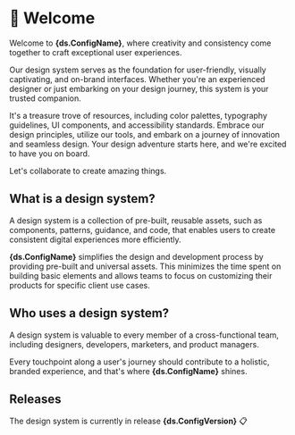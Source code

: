 
<Meta title="Welcome" />

# 👋 Welcome

Welcome to **{ds.ConfigName}**, where creativity and consistency come together to craft exceptional user experiences.

Our design system serves as the foundation for user-friendly, visually captivating, and on-brand interfaces. Whether you're an experienced designer or just embarking on your design journey, this system is your trusted companion.

It's a treasure trove of resources, including color palettes, typography guidelines, UI components, and accessibility standards. Embrace our design principles, utilize our tools, and embark on a journey of innovation and seamless design. Your design adventure starts here, and we're excited to have you on board.

Let's collaborate to create amazing things.

## What is a design system?

A design system is a collection of pre-built, reusable assets, such as components, patterns, guidance, and code, that enables users to create consistent digital experiences more efficiently.

**{ds.ConfigName}** simplifies the design and development process by providing pre-built and universal assets. This minimizes the time spent on building basic elements and allows teams to focus on customizing their products for specific client use cases.

## Who uses a design system?

A design system is valuable to every member of a cross-functional team, including designers, developers, marketers, and product managers.

Every touchpoint along a user's journey should contribute to a holistic, branded experience, and that's where **{ds.ConfigName}** shines.

## Releases

The design system is currently in release **{ds.ConfigVersion}** 📋
